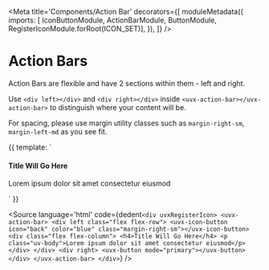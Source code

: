 
<Meta
    title='Components/Action Bar'
    decorators={[
        moduleMetadata({
            imports: [ IconButtonModule, ActionBarModule, ButtonModule, RegisterIconModule.forRoot(ICON_SET)],
        }),
    ]}
/>

# Action Bars

Action Bars are flexible and have 2 sections within them - left and right.<br /> 

Use `<div left></div>` and `<div right></div>` inside `<uvx-action-bar></uvx-action-bar>` to distinguish where your content will be.<br />

For spacing, please use margin utility classes such as `margin-right-sm`, `margin-left-md` as you see fit.

<Canvas>
    <Story height="120px" name="Default">
  {{
    template: 
    `
    <div uvxRegisterIcon>
        <uvx-action-bar>
            <div left class="flex flex-row">
                <uvx-icon-button icon="back" color="blue" class="margin-right-sm"></uvx-icon-button>
                <div class="flex flex-column">
                    <h4>Title Will Go Here</h4>
                    <p class="uv-body">Lorem ipsum dolor sit amet consectetur eiusmod</p>
                </div>
            </div>
            <div right>
                <uvx-button mode="primary"></uvx-button>
            </div>
        </uvx-action-bar>
    </div>
    `
  }}
</Story>
</Canvas>

<Source
  language='html'
  code={dedent`
    <div uvxRegisterIcon>
        <uvx-action-bar>
            <div left class="flex flex-row">
                <uvx-icon-button icon="back" color="blue" class="margin-right-sm"></uvx-icon-button>
                <div class="flex flex-column">
                    <h4>Title Will Go Here</h4>
                    <p class="uv-body">Lorem ipsum dolor sit amet consectetur eiusmod</p>
                </div>
            </div>
            <div right>
                <uvx-button mode="primary"></uvx-button>
            </div>
        </uvx-action-bar>
    </div>
  `}
/>

